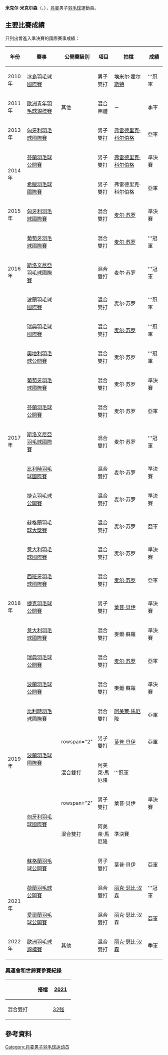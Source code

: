 {{noteTA|G1=Badminton}}
{{Infobox 羽球選手
| playername              = 米克尔·米克尔森<br/>{{lang|da|Mikkel Mikkelsen}}
| image                   = 
| size                    = 
| caption                 = 
| birth_name              = 
| date_of_birth           = {{birth_date_and_age|1992|5|22}}
| place_of_birth          = 
| residence               =
| height                  = 
| weight                  = 
| handedness              = 
| country                 = {{DEN}}
| years_intldebut         =
| years_started           = 
| coach                   = 
| event                   = 男子單打、男子雙打
| highest_ranking         = 第109位（男雙-[[弗雷德里克·科尔伯格|科尔伯格]]）
| date_of_highest_ranking = 2014年6月19日<ref name="highest-ranking">[http://bwfcontent.tournamentsoftware.com/ranking/player.aspx?id=7689&player=201885 BWF World Ranking - Ranking of Mikkel MIKKELSEN (76031)]{{en}}</ref>
| current_ranking         = 第237位（男單）<br/>第116位（男雙-[[弗雷德里克·科尔伯格|科尔伯格]]）
| date_of_current_ranking = 2014年10月16日<ref>[http://bwfcontent.tournamentsoftware.com/ranking/category.aspx?id=7689&category=472 BWF World Ranking - BWF世界排名榜 (10/16/2014) - Men's singles]{{en}}</ref><ref>[http://bwfcontent.tournamentsoftware.com/ranking/category.aspx?id=7689&category=474 BWF World Ranking - BWF世界排名榜 (10/16/2014) - Men's doubles]{{en}}</ref>
| played                  = 85勝–47負（男單）<br/>43勝–21負（男雙）<br/>36勝–8負（混雙）
| titles                  = 
| bwf_profile             = BE37D910-0EF0-4E1F-A997-E60DFA23CBEA
| bwf_id                  = 76031
| updated                 = 2014年10月16日
}}
{{MedalTableTop|width=286px}}
{{MedalSport | 男子[[羽毛球|羽毛球]]}}
{{MedalCountry | {{DEN}}}}
{{MedalCompetition | [[歐洲羽毛球錦標賽|歐洲羽毛球錦標賽]]}}
{{MedalBronze| [[2022年歐洲羽毛球錦標賽|2022年 馬德里]]| 混合雙打}}
{{MedalCompetition | [[歐洲青年羽毛球錦標賽|歐洲青年羽毛球錦標賽]]}}
{{MedalBronze| [[2011年歐洲青年羽毛球錦標賽|2011年 萬塔]] | 混合團體 }}
{{MedalBottom}}
'''米克尔·米克尔森'''（{{lang-da|Mikkel Mikkelsen}}，{{bd|1992年|5月22日|}}），[[丹麥|丹麥]]男子[[羽毛球|羽毛球]]運動員。

==主要比賽成績==
只列出曾進入準決賽的國際賽事成績：
{| class=wikitable style="text-align:center; font-size:small;" 
!width="50"|年份
!width="180"|賽事
!width="80"|公開賽級別
!width="60"|項目
!width="160"|拍檔
!width="50"|成績
|-
!rowspan="1"|2010年
|[[2010年冰島羽毛球國際賽|冰島羽毛球國際賽]]
|{{BWFFS}}
|男子雙打
|[[埃米尔·霍尔斯特|埃米尔·霍尔斯特]]
|bgcolor="gold"|'''冠軍
|-
!rowspan="1"|2011年
|[[2011年歐洲青年羽毛球錦標賽|歐洲青年羽毛球錦標賽]]
|其他
|混合團體
|－
|bgcolor="b8860b"|季軍
|-
!rowspan="1"|2013年
|[[2013年匈牙利羽毛球國際賽|匈牙利羽毛球國際賽]]
|{{BWFIS}}
|男子雙打
|[[弗雷德里克·科尔伯格|弗雷德里克·科尔伯格]]
|bgcolor="silver"|亞軍
|-
!rowspan="2"|2014年
|[[2014年芬蘭羽毛球公開賽|芬蘭羽毛球公開賽]]
|{{BWFIC}}
|男子雙打
|[[弗雷德里克·科尔伯格|弗雷德里克·科尔伯格]]
|bgcolor="#b8860b"|準決賽
|-
|[[2014年希臘羽毛球國際賽|希臘羽毛球國際賽]]
|{{BWFIS}}
|男子雙打
|弗雷德里克·科尔伯格
|bgcolor="silver"|亞軍
|-
!rowspan="1"|2015年
|[[2015年匈牙利羽毛球國際賽|匈牙利羽毛球國際賽]]
|{{BWFIS}}
|混合雙打
|[[麦尔·苏罗|麦尔·苏罗]]
|bgcolor="#b8860b"|準決賽
|-
!rowspan="3"|2016年
|[[2016年葡萄牙羽毛球國際賽|葡萄牙羽毛球國際賽]]
|{{BWFIS}}
|混合雙打
|[[麦尔·苏罗|麦尔·苏罗]]
|bgcolor="gold"|'''冠軍
|-
|[[2016年斯洛文尼亞羽毛球國際賽|斯洛文尼亞羽毛球國際賽]]
|{{BWFIS}}
|混合雙打
|麦尔·苏罗
|bgcolor="gold"|'''冠軍
|-
|[[2016年波蘭羽毛球國際賽|波蘭羽毛球國際賽]]
|{{BWFIS}}
|混合雙打
|麦尔·苏罗
|bgcolor="gold"|'''冠軍
|-
!rowspan="9"|2017年
|[[2017年瑞典羽毛球國際賽|瑞典羽毛球國際賽]]
|{{BWFIS}}
|混合雙打
|[[麦尔·苏罗|麦尔·苏罗]]
|bgcolor="gold"|'''冠軍
|-
|[[2017年奧地利羽毛球公開賽|奧地利羽毛球公開賽]]
|{{BWFIC}}
|混合雙打
|麦尔·苏罗
|bgcolor="gold"|'''冠軍
|-
|[[2017年葡萄牙羽毛球國際賽|葡萄牙羽毛球國際賽]]
|{{BWFIS}}
|混合雙打
|麦尔·苏罗
|bgcolor="#b8860b"|準決賽
|-
|[[2017年芬蘭羽毛球公開賽|芬蘭羽毛球公開賽]]
|{{BWFIC}}
|混合雙打
|麦尔·苏罗
|bgcolor="silver"|亞軍
|-
|[[2017年斯洛文尼亞羽毛球國際賽|斯洛文尼亞羽毛球國際賽]]
|{{BWFIS}}
|混合雙打
|麦尔·苏罗
|bgcolor="gold"|'''冠軍
|-
|[[2017年比利時羽毛球國際賽|比利時羽毛球國際賽]]
|{{BWFIC}}
|混合雙打
|麦尔·苏罗
|bgcolor="#b8860b"|準決賽
|-
|[[2017年捷克羽毛球公開賽|捷克羽毛球公開賽]]
|{{BWFIC}}
|混合雙打
|麦尔·苏罗
|bgcolor="#b8860b"|準決賽
|-
|[[2017年蘇格蘭羽毛球大獎賽|蘇格蘭羽毛球大獎賽]]
|{{BWFGP}}
|混合雙打
|麦尔·苏罗
|bgcolor="silver"|亞軍
|-
|[[2017年意大利羽毛球國際賽|意大利羽毛球國際賽]]
|{{BWFIC}}
|混合雙打
|麦尔·苏罗
|bgcolor="#b8860b"|準決賽
|-
!rowspan="3"|2018年
|[[2018年西班牙羽毛球國際賽|西班牙羽毛球國際賽]]
|{{BWFIC}}
|混合雙打
|[[麦尔·苏罗|麦尔·苏罗]]
|bgcolor="silver"|亞軍
|-
|[[2018年捷克羽毛球公開賽|捷克羽毛球公開賽]]
|{{BWFIC}}
|男子雙打
|[[葉普·貝伊|葉普·貝伊]]
|bgcolor="#b8860b"|準決賽
|-
|[[2018年意大利羽毛球國際賽|意大利羽毛球國際賽]]
|{{BWFIC}}
|混合雙打
|麥爾·蘇羅
|bgcolor="#b8860b"|準決賽
|-
!rowspan="8"|2019年
|[[2019年瑞典羽毛球公開賽|瑞典羽毛球公開賽]]
|{{BWFIS}}
|混合雙打
|[[麦尔·苏罗|麦尔·苏罗]]
|bgcolor="silver"|亞軍
|-
|[[2019年波蘭羽毛球公開賽|波蘭羽毛球公開賽]]
|{{BWFIC}}
|混合雙打
|麥爾·蘇羅
|bgcolor="#b8860b"|準決賽
|-
|[[2019年比利時羽毛球國際賽|比利時羽毛球國際賽]]
|{{BWFIC}}
|混合雙打
|[[阿美萊·馬厄隆|阿美萊·馬厄隆]]
|bgcolor="silver"|亞軍
|-
|rowspan="2"|[[2019年波蘭羽毛球國際賽|波蘭羽毛球國際賽]]
|rowspan="2" {{BWFIS}}
|男子雙打
|[[葉普·貝伊|葉普·貝伊]]
|bgcolor="silver"|亞軍
|-
|混合雙打
|阿美萊·馬厄隆
|bgcolor="gold"|'''冠軍
|-
|rowspan="2"|[[2019年匈牙利羽毛球國際賽|匈牙利羽毛球國際賽]]
|rowspan="2" {{BWFIC}}
|男子雙打
|葉普·貝伊
|bgcolor="#b8860b"|準決賽
|-
|混合雙打
|阿美萊·馬厄隆
|bgcolor="#b8860b"|準決賽
|-
|[[2019年蘇格蘭羽毛球公開賽|蘇格蘭羽毛球公開賽]]
|{{BWFIC}}
|男子雙打
|葉普·貝伊
|bgcolor="silver"|亞軍
|-
!rowspan="2"|2021年
|[[2021年荷蘭羽毛球公開賽|荷蘭羽毛球公開賽]]
|{{BWFIC}}
|混合雙打
|[[丽克·瑟比·汉森|丽克·瑟比·汉森]]
|bgcolor="gold"|'''冠軍
|-
|[[2021年愛爾蘭羽毛球公開賽|愛爾蘭羽毛球公開賽]]
|{{BWFIC}}
|混合雙打
|丽克·瑟比·汉森
|bgcolor="silver"|亞軍
|-
!rowspan="1"|2022年
|[[2022年歐洲羽毛球錦標賽|歐洲羽毛球錦標賽]]
|其他
|混合雙打
|[[丽克·瑟比·汉森|丽克·瑟比·汉森]]
|bgcolor="#b8860b"|季軍
|}
{{BWF賽事級別索引}}

===奧運會和世錦賽參賽紀錄===
{| class=wikitable style="text-align:center; font-size:small;" 
!
!搭檔
!width="50"|[[2021年世界羽毛球錦標賽|2021]]
|-
!width="80"|混合雙打
|align="left"|{{nowrap|[[丽克·瑟比·汉森|丽克·瑟比·汉森]]}}
|[[2021年世界羽毛球錦標賽混合雙打項目|32強]]
|}

==參考資料==
{{Reflist}}

{{DEFAULTSORT:Mikkelsen, Mikkel}}
[[Category:丹麦男子羽毛球运动员|Category:丹麦男子羽毛球运动员]]